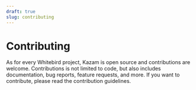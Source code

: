 ```yaml
---
draft: true
slug: contributing
---
```


# Contributing

As for every Whitebird project, Kazam is open source and contributions are welcome. Contributions is not limited to code, but also includes documentation, bug reports, feature requests, and more. If you want to contribute, please read the contribution guidelines.
